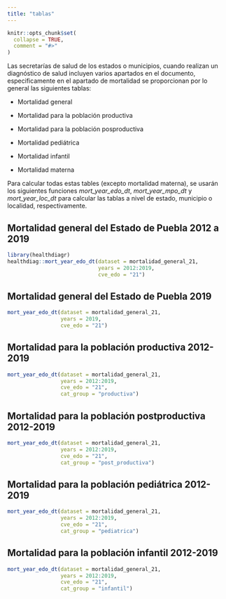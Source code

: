 ```yaml
---
title: "tablas"
---
```


```r
knitr::opts_chunk$set(
  collapse = TRUE,
  comment = "#>"
)
```


Las secretarías de salud de los estados o municipios, cuando realizan un diagnóstico de salud incluyen varios apartados en el documento, especificamente en el apartado de mortalidad se proporcionan por lo general las siguientes tablas:

  - Mortalidad general
 
  - Mortalidad para la población productiva
 
  - Mortalidad para la población posproductiva
  
  - Mortalidad pediátrica
  
  - Mortalidad infantil
  
  - Mortalidad materna


Para calcular todas estas tables (excepto mortalidad materna), se usarán los siguientes funciones *mort_year_edo_dt*, *mort_year_mpo_dt* y *mort_year_loc_dt* para calcular las tablas a nivel de estado, municipio o localidad, respectivamente.



## Mortalidad general del Estado de Puebla 2012 a 2019
```r
library(healthdiagr)
healthdiag::mort_year_edo_dt(dataset = mortalidad_general_21,
                             years = 2012:2019, 
                             cve_edo = "21")
```


## Mortalidad general del Estado de Puebla 2019

```r

mort_year_edo_dt(dataset = mortalidad_general_21,
                 years = 2019, 
                 cve_edo = "21")
```


## Mortalidad para la población productiva 2012-2019

```r
mort_year_edo_dt(dataset = mortalidad_general_21,
                 years = 2012:2019, 
                 cve_edo = "21", 
                 cat_group = "productiva")
```


## Mortalidad para la población postproductiva 2012-2019

```r
mort_year_edo_dt(dataset = mortalidad_general_21,
                 years = 2012:2019, 
                 cve_edo = "21", 
                 cat_group = "post_productiva")
```



## Mortalidad para la población pediátrica 2012-2019

```r
mort_year_edo_dt(dataset = mortalidad_general_21,
                 years = 2012:2019, 
                 cve_edo = "21", 
                 cat_group = "pediatrica")
```


## Mortalidad para la población infantil 2012-2019

```r
mort_year_edo_dt(dataset = mortalidad_general_21,
                 years = 2012:2019, 
                 cve_edo = "21", 
                 cat_group = "infantil")
```

